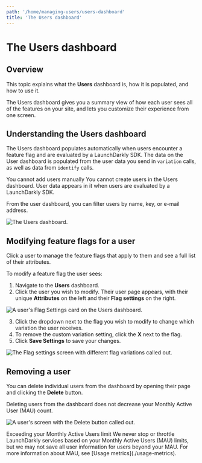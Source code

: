 ```yaml
---
path: '/home/managing-users/users-dashboard'
title: 'The Users dashboard'
---
```


# The Users dashboard

<Metadata timeToRead={props.timeToRead} lastModifiedDateFormatted={props.lastModifiedDateFormatted} />

## Overview

This topic explains what the **Users** dashboard is, how it is populated, and how to use it.

The Users dashboard gives you a summary view of how each user sees all of the features on your site, and lets you customize their experience from one screen.

## Understanding the Users dashboard

The Users dashboard populates automatically when users encounter a feature flag and are evaluated by a LaunchDarkly SDK. The data on the User dashboard is populated from the user data you send in `variation` calls, as well as data from `identify` calls.

<Callout intent="alert">
  <CalloutTitle>You cannot add users manually</CalloutTitle>
  <CalloutDescription>
    You cannot create users in the Users dashboard. User data appears in it when users are evaluated by a LaunchDarkly
    SDK.
  </CalloutDescription>
</Callout>

From the user dashboard, you can filter users by name, key, or e-mail address.

![The Users dashboard.](../../images/users.png)

## Modifying feature flags for a user

Click a user to manage the feature flags that apply to them and see a full list of their attributes.

To modify a feature flag the user sees:

1. Navigate to the **Users** dashboard.
2. Click the user you wish to modify. Their user page appears, with their unique **Attributes** on the left and their **Flag settings** on the right.

![A user's Flag Settings card on the Users dashboard.](../../images/users-targeting-is-one-of.png)

3. Click the dropdown next to the flag you wish to modify to change which variation the user receives.
4. To remove the custom variation setting, click the **X** next to the flag.
5. Click **Save Settings** to save your changes.

![The Flag settings screen with different flag variations called out.](../../images/users-details-targeting-callout.png)

## Removing a user

You can delete individual users from the dashboard by opening their page and clicking the **Delete** button.

Deleting users from the dashboard does not decrease your Monthly Active User (MAU) count.

![A user's screen with the Delete button called out.](../../images/users-delete.png)

<Callout intent="alert">
  <CalloutTitle>Exceeding your Monthly Active Users limit</CalloutTitle>
  <CalloutDescription>
    We never stop or throttle LaunchDarkly services based on your Monthly Active Users (MAU) limits, but we may not save
    all user information for users beyond your MAU. For more information about MAU, see [Usage
    metrics](./usage-metrics).
  </CalloutDescription>
</Callout>
